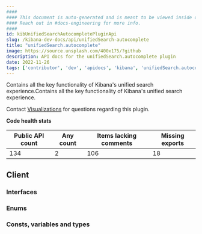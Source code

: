 ```yaml
---
####
#### This document is auto-generated and is meant to be viewed inside our experimental, new docs system.
#### Reach out in #docs-engineering for more info.
####
id: kibUnifiedSearchAutocompletePluginApi
slug: /kibana-dev-docs/api/unifiedSearch-autocomplete
title: "unifiedSearch.autocomplete"
image: https://source.unsplash.com/400x175/?github
description: API docs for the unifiedSearch.autocomplete plugin
date: 2022-11-26
tags: ['contributor', 'dev', 'apidocs', 'kibana', 'unifiedSearch.autocomplete']
---
```


Contains all the key functionality of Kibana's unified search experience.Contains all the key functionality of Kibana's unified search experience.

Contact [Visualizations](https://github.com/orgs/elastic/teams/kibana-visualizations) for questions regarding this plugin.

**Code health stats**

| Public API count  | Any count | Items lacking comments | Missing exports |
|-------------------|-----------|------------------------|-----------------|
| 134 | 2 | 106 | 18 |

## Client

### Interfaces
<DocDefinitionList data={unifiedSearchAutocompleteObj.client.interfaces}/>

### Enums
<DocDefinitionList data={unifiedSearchAutocompleteObj.client.enums}/>

### Consts, variables and types
<DocDefinitionList data={unifiedSearchAutocompleteObj.client.misc}/>


